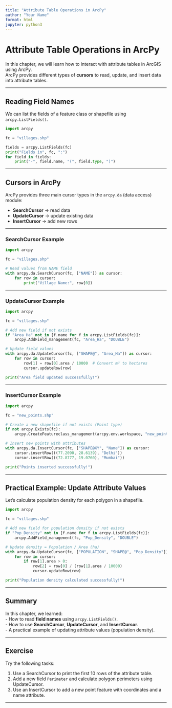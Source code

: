```yaml
---
title: "Attribute Table Operations in ArcPy"
author: "Your Name"
format: html
jupyter: python3
---
```


# Attribute Table Operations in ArcPy

In this chapter, we will learn how to interact with attribute tables in ArcGIS using ArcPy.  
ArcPy provides different types of **cursors** to read, update, and insert data into attribute tables.

---

## Reading Field Names

We can list the fields of a feature class or shapefile using `arcpy.ListFields()`.

```python
import arcpy

fc = "villages.shp"

fields = arcpy.ListFields(fc)
print("Fields in", fc, ":")
for field in fields:
    print("-", field.name, "(", field.type, ")")
```

---

## Cursors in ArcPy

ArcPy provides three main cursor types in the `arcpy.da` (data access) module:  

- **SearchCursor** → read data  
- **UpdateCursor** → update existing data  
- **InsertCursor** → add new rows  

---

### SearchCursor Example

```python
import arcpy

fc = "villages.shp"

# Read values from NAME field
with arcpy.da.SearchCursor(fc, ["NAME"]) as cursor:
    for row in cursor:
        print("Village Name:", row[0])
```

---

### UpdateCursor Example

```python
import arcpy

fc = "villages.shp"

# Add new field if not exists
if "Area_Ha" not in [f.name for f in arcpy.ListFields(fc)]:
    arcpy.AddField_management(fc, "Area_Ha", "DOUBLE")

# Update field values
with arcpy.da.UpdateCursor(fc, ["SHAPE@", "Area_Ha"]) as cursor:
    for row in cursor:
        row[1] = row[0].area / 10000  # Convert m² to hectares
        cursor.updateRow(row)

print("Area field updated successfully!")
```

---

### InsertCursor Example

```python
import arcpy

fc = "new_points.shp"

# Create a new shapefile if not exists (Point type)
if not arcpy.Exists(fc):
    arcpy.CreateFeatureclass_management(arcpy.env.workspace, "new_points.shp", "POINT")

# Insert new points with attributes
with arcpy.da.InsertCursor(fc, ["SHAPE@XY", "Name"]) as cursor:
    cursor.insertRow(((77.2090, 28.6139), "Delhi"))
    cursor.insertRow(((72.8777, 19.0760), "Mumbai"))

print("Points inserted successfully!")
```

---

## Practical Example: Update Attribute Values

Let’s calculate population density for each polygon in a shapefile.

```python
import arcpy

fc = "villages.shp"

# Add new field for population density if not exists
if "Pop_Density" not in [f.name for f in arcpy.ListFields(fc)]:
    arcpy.AddField_management(fc, "Pop_Density", "DOUBLE")

# Update density = Population / Area (ha)
with arcpy.da.UpdateCursor(fc, ["POPULATION", "SHAPE@", "Pop_Density"]) as cursor:
    for row in cursor:
        if row[1].area > 0:
            row[2] = row[0] / (row[1].area / 10000)
            cursor.updateRow(row)

print("Population density calculated successfully!")
```

---

## Summary

In this chapter, we learned:  
- How to read **field names** using `arcpy.ListFields()`.  
- How to use **SearchCursor**, **UpdateCursor**, and **InsertCursor**.  
- A practical example of updating attribute values (population density).  

---

## Exercise

Try the following tasks:  

1. Use a SearchCursor to print the first 10 rows of the attribute table.  
2. Add a new field `Perimeter` and calculate polygon perimeters using UpdateCursor.  
3. Use an InsertCursor to add a new point feature with coordinates and a name attribute.  

---
